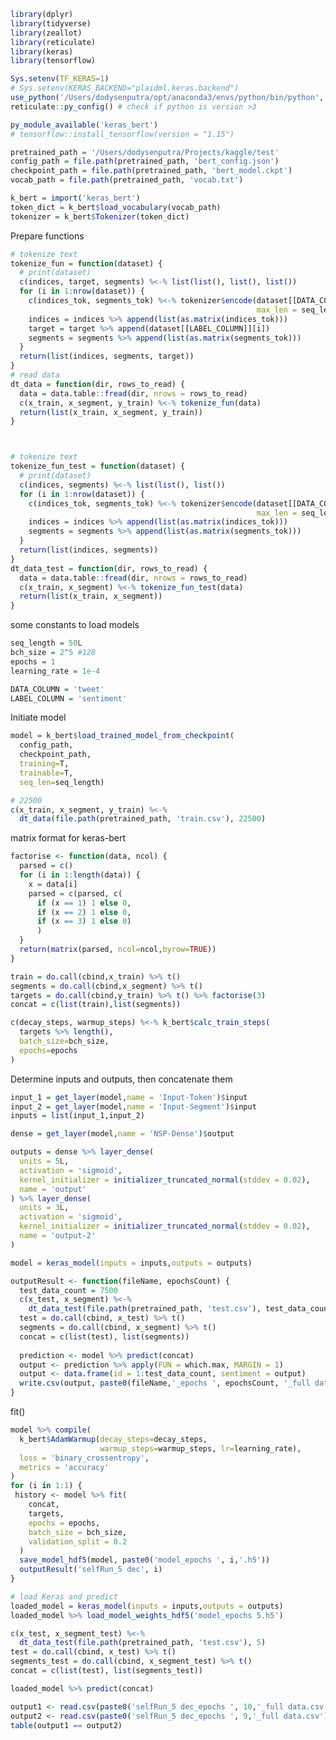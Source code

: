 ```r

library(dplyr)
library(tidyverse)
library(zeallot)
library(reticulate)
library(keras)
library(tensorflow)

Sys.setenv(TF_KERAS=1)
# Sys.setenv(KERAS_BACKEND="plaidml.keras.backend")
use_python('/Users/dodysenputra/opt/anaconda3/envs/python/bin/python', required=T)
reticulate::py_config() # check if python is version >3

```



```r
py_module_available('keras_bert')
# tensorflow::install_tensorflow(version = "1.15")
```

```r
pretrained_path = '/Users/dodysenputra/Projects/kaggle/test'
config_path = file.path(pretrained_path, 'bert_config.json')
checkpoint_path = file.path(pretrained_path, 'bert_model.ckpt')
vocab_path = file.path(pretrained_path, 'vocab.txt')

k_bert = import('keras_bert')
token_dict = k_bert$load_vocabulary(vocab_path)
tokenizer = k_bert$Tokenizer(token_dict)
```

Prepare functions
```r
# tokenize text
tokenize_fun = function(dataset) {
  # print(dataset)
  c(indices, target, segments) %<-% list(list(), list(), list())
  for (i in 1:nrow(dataset)) {
    c(indices_tok, segments_tok) %<-% tokenizer$encode(dataset[[DATA_COLUMN]][i],
                                                       max_len = seq_length)
    indices = indices %>% append(list(as.matrix(indices_tok)))
    target = target %>% append(dataset[[LABEL_COLUMN]][i])
    segments = segments %>% append(list(as.matrix(segments_tok)))
  }
  return(list(indices, segments, target))
}
# read data
dt_data = function(dir, rows_to_read) {
  data = data.table::fread(dir, nrows = rows_to_read)
  c(x_train, x_segment, y_train) %<-% tokenize_fun(data)
  return(list(x_train, x_segment, y_train))
}



# tokenize text
tokenize_fun_test = function(dataset) {
  # print(dataset)
  c(indices, segments) %<-% list(list(), list())
  for (i in 1:nrow(dataset)) {
    c(indices_tok, segments_tok) %<-% tokenizer$encode(dataset[[DATA_COLUMN]][i],
                                                       max_len = seq_length)
    indices = indices %>% append(list(as.matrix(indices_tok)))
    segments = segments %>% append(list(as.matrix(segments_tok)))
  }
  return(list(indices, segments))
}
dt_data_test = function(dir, rows_to_read) {
  data = data.table::fread(dir, nrows = rows_to_read)
  c(x_train, x_segment) %<-% tokenize_fun_test(data)
  return(list(x_train, x_segment))
}
```
some constants to load models
```r
seq_length = 50L
bch_size = 2^5 #128
epochs = 1
learning_rate = 1e-4

DATA_COLUMN = 'tweet'
LABEL_COLUMN = 'sentiment'
```
Initiate model
```r
model = k_bert$load_trained_model_from_checkpoint(
  config_path,
  checkpoint_path,
  training=T,
  trainable=T,
  seq_len=seq_length)
```

```r
# 22500
c(x_train, x_segment, y_train) %<-%
  dt_data(file.path(pretrained_path, 'train.csv'), 22500)
```

matrix format for keras-bert
```r
factorise <- function(data, ncol) {
  parsed = c()
  for (i in 1:length(data)) {
    x = data[i]
    parsed = c(parsed, c(
      if (x == 1) 1 else 0, 
      if (x == 2) 1 else 0, 
      if (x == 3) 1 else 0)
      )
  }
  return(matrix(parsed, ncol=ncol,byrow=TRUE))
}

train = do.call(cbind,x_train) %>% t()
segments = do.call(cbind,x_segment) %>% t()
targets = do.call(cbind,y_train) %>% t() %>% factorise(3)
concat = c(list(train),list(segments))

```

```r
c(decay_steps, warmup_steps) %<-% k_bert$calc_train_steps(
  targets %>% length(),
  batch_size=bch_size,
  epochs=epochs
)
```


Determine inputs and outputs, then concatenate them
```r

input_1 = get_layer(model,name = 'Input-Token')$input
input_2 = get_layer(model,name = 'Input-Segment')$input
inputs = list(input_1,input_2)

dense = get_layer(model,name = 'NSP-Dense')$output

outputs = dense %>% layer_dense(
  units = 5L,
  activation = 'sigmoid',
  kernel_initializer = initializer_truncated_normal(stddev = 0.02),
  name = 'output'
) %>% layer_dense(
  units = 3L,
  activation = 'sigmoid',
  kernel_initializer = initializer_truncated_normal(stddev = 0.02),
  name = 'output-2'
)

model = keras_model(inputs = inputs,outputs = outputs)
```

```r
outputResult <- function(fileName, epochsCount) {
  test_data_count = 7500
  c(x_test, x_segment) %<-%
    dt_data_test(file.path(pretrained_path, 'test.csv'), test_data_count)
  test = do.call(cbind, x_test) %>% t()
  segments = do.call(cbind, x_segment) %>% t()
  concat = c(list(test), list(segments))
  
  prediction <- model %>% predict(concat)
  output <- prediction %>% apply(FUN = which.max, MARGIN = 1)
  output <- data.frame(id = 1:test_data_count, sentiment = output)
  write.csv(output, paste0(fileName,'_epochs ', epochsCount, '_full data.csv'),row.names = FALSE)
}
```



fit()

```r
model %>% compile(
  k_bert$AdamWarmup(decay_steps=decay_steps, 
                    warmup_steps=warmup_steps, lr=learning_rate),
  loss = 'binary_crossentropy',
  metrics = 'accuracy'
)
for (i in 1:1) {
 history <- model %>% fit(
    concat,
    targets,
    epochs = epochs,
    batch_size = bch_size,
    validation_split = 0.2
  )
  save_model_hdf5(model, paste0('model_epochs ', i,'.h5'))
  outputResult('selfRun_5 dec', i)
}


```


```r
# load Keras and predict
loaded_model = keras_model(inputs = inputs,outputs = outputs)
loaded_model %>% load_model_weights_hdf5('model_epochs 5.h5')

c(x_test, x_segment_test) %<-%
  dt_data_test(file.path(pretrained_path, 'test.csv'), 5)
test = do.call(cbind, x_test) %>% t()
segments_test = do.call(cbind, x_segment_test) %>% t()
concat = c(list(test), list(segments_test))

loaded_model %>% predict(concat)
```






```r

output1 <- read.csv(paste0('selfRun_5 dec_epochs ', 10,'_full data.csv'))
output2 <- read.csv(paste0('selfRun_5 dec_epochs ', 9,'_full data.csv'))
table(output1 == output2)

```